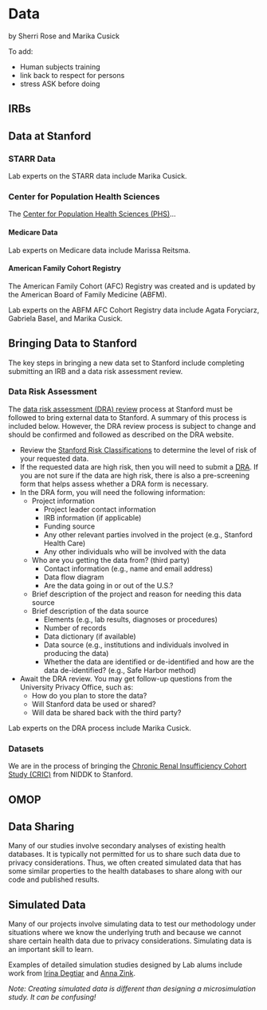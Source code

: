 # Data
by Sherri Rose and Marika Cusick

To add:

- Human subjects training
- link back to respect for persons
- stress ASK before doing

## IRBs

## Data at Stanford

### STARR Data

Lab experts on the STARR data include Marika Cusick.

### Center for Population Health Sciences

The [Center for Population Health Sciences (PHS)](https://med.stanford.edu/phs.html)...

#### Medicare Data {.unnumbered}

Lab experts on Medicare data include Marissa Reitsma.

#### American Family Cohort Registry {.unnumbered}

The American Family Cohort (AFC) Registry was created and is updated by the American Board of Family Medicine (ABFM). 


Lab experts on the ABFM AFC Cohort Registry data include Agata Foryciarz, Gabriela Basel, and Marika Cusick.

## Bringing Data to Stanford

The key steps in bringing a new data set to Stanford include completing submitting an IRB and a data risk assessment review.

### Data Risk Assessment

The [data risk assessment (DRA) review](https://uit.stanford.edu/security/dra) process at Stanford must be followed to bring external data to Stanford. A summary of this process is included below. However, the DRA review process is subject to change and should be confirmed and followed as described on the DRA website.

- Review the [Stanford Risk Classifications](https://uit.stanford.edu/guide/riskclassifications) to determine the level of risk of your requested data.
- If the requested data are high risk, then you will need to submit a [DRA](https://uit.stanford.edu/security/dra). If you are not sure if the data are high risk, there is also a pre-screening form that helps assess whether a DRA form is necessary.
- In the DRA form, you will need the following information: 
  - Project information
    - Project leader contact information
    - IRB information (if applicable)
    - Funding source 
    - Any other relevant parties involved in the project (e.g., Stanford Health Care)
    - Any other individuals who will be involved with the data 
  - Who are you getting the data from? (third party) 
    - Contact information (e.g., name and email address)
    - Data flow diagram
    - Are the data going in or out of the U.S.?
  - Brief description of the project and reason for needing this data source 
  - Brief description of the data source 
    - Elements (e.g., lab results, diagnoses or procedures) 
    - Number of records
    - Data dictionary (if available) 
    - Data source (e.g., institutions and individuals involved in producing the data)
    - Whether the data are identified or de-identified and how are the data de-identified? (e.g., Safe Harbor method)
- Await the DRA review. You may get follow-up questions from the University Privacy Office, such as:
  - How do you plan to store the data? 
  - Will Stanford data be used or shared? 
  - Will data be shared back with the third party? 



Lab experts on the DRA process include Marika Cusick.

### Datasets

We are in the process of bringing the [Chronic Renal Insufficiency Cohort Study (CRIC)](https://repository.niddk.nih.gov/studies/cric/) from NIDDK to Stanford.

## OMOP

## Data Sharing

Many of our studies involve secondary analyses of existing health databases. It is typically not permitted for us to share such data due to privacy considerations. Thus, we often created simulated data that has some similar properties to the health databases to share along with our code and published results.

## Simulated Data

Many of our projects involve simulating data to test our methodology under situations where we know the underlying truth and because we cannot share certain health data due to privacy considerations. Simulating data is an important skill to learn.

Examples of detailed simulation studies designed by Lab alums include work from [Irina Degtiar](https://onlinelibrary.wiley.com/doi/10.1111/biom.13863) and [Anna Zink](https://onlinelibrary.wiley.com/doi/10.1111/biom.13206).

*Note: Creating simulated data is different than designing a microsimulation study. It can be confusing!*
